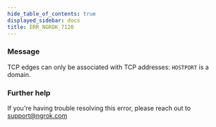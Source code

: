 ```yaml
---
hide_table_of_contents: true
displayed_sidebar: docs
title: ERR_NGROK_7120
---
```




### Message

TCP edges can only be associated with TCP addresses: `HOSTPORT` is a domain.

<ErrorDetails error="err_ngrok_7120" />

### Further help

If you're having trouble resolving this error, please reach out to [support@ngrok.com](mailto:support@ngrok.com?subject=Help%20with%20ERR_NGROK_7120)
